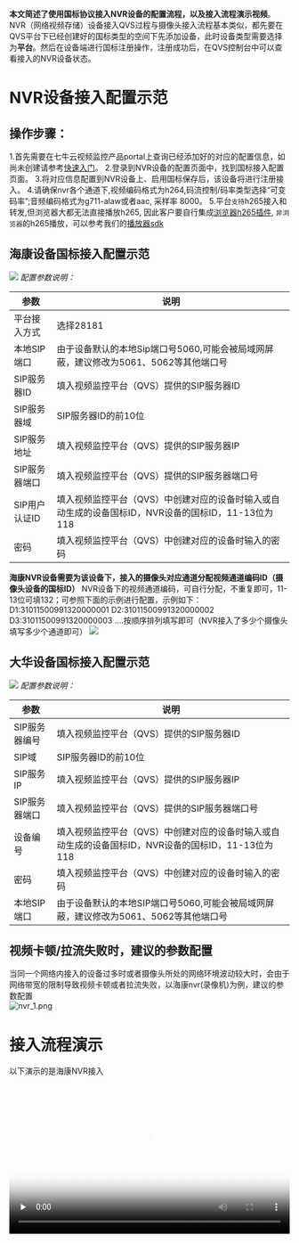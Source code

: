 **本文简述了使用国标协议接入NVR设备的配置流程，以及接入流程演示视频**。
NVR（网络视频存储）设备接入QVS过程与摄像头接入流程基本类似，都先要在QVS平台下已经创建好的国标类型的空间下先添加设备，此时设备类型需要选择为**平台**。然后在设备端进行国标注册操作，注册成功后，在QVS控制台中可以查看接入的NVR设备状态。
# **NVR设备接入配置示范**
## **操作步骤：**
1.首先需要在七牛云视频监控产品portal上查询已经添加好的对应的配置信息，如尚未创建请参考[快速入门](https://developer.qiniu.io/qvs/manual/6763/qvs-quick-start)。
2.登录到NVR设备的配置页面中，找到国标接入配置页面。
3.将对应信息配置到NVR设备上、启用国标保存后，该设备将进行注册接入。
4.请确保nvr各个通道下,视频编码格式为h264,码流控制/码率类型选择“可变码率”;音频编码格式为g711-alaw或者aac, 采样率 8000。
5.平台`支持`h265接入和转发,但浏览器大都无法直接播放h265, 因此客户要自行集成[浏览器h265插件](https://github.com/numberwolf/h265web.js), `非浏览器`的h265播放，可以参考我们的[播放器sdk](https://developer.qiniu.com/qvs/7924/play-the-sdk)
## **海康设备国标接入配置示范**
![](https://dn-odum9helk.qbox.me/FtHAVF3IcsxMox-1tDtx9d6yp49q)
*配置参数说明：*

|参数|说明|
|---|--|
|平台接入方式|选择28181
|本地SIP端口|由于设备默认的本地Sip端口号5060,可能会被局域网屏蔽，建议修改为5061、5062等其他端口号
|SIP服务器ID|填入视频监控平台（QVS）提供的SIP服务器ID
|SIP服务器域|SIP服务器ID的前10位
|SIP服务地址|填入视频监控平台（QVS）提供的SIP服务器IP
|SIP服务器端口|填入视频监控平台（QVS）提供的SIP服务器端口号
|SIP用户认证ID|填入视频监控平台（QVS）中创建对应的设备时输入或自动生成的设备国标ID，NVR设备的国标ID，11-13位为118
|密码|填入视频监控平台（QVS）中创建对应的设备时输入的密码

**海康NVR设备需要为该设备下，接入的摄像头对应通道分配视频通道编码ID（摄像头设备的国标ID）**
NVR设备下的视频通道编码，可自行分配，不重复即可，11-13位可填132；可参照下面的示例进行配置，示例如下：
D1:31011500991320000001
D2:31011500991320000002
D3:31011500991320000003
....按顺序排列填写即可（NVR接入了多少个摄像头填写多少个通道即可）
![](https://dn-odum9helk.qbox.me/Fl0tQq_4nwq6UqNW3attGYSxr3-t)


## **大华设备国标接入配置示范**
![](https://dn-odum9helk.qbox.me/FkllVbXux5M0LlZ92y6duf2Npv6_)
*配置参数说明：*

|参数|说明|
|---|--|
|SIP服务器编号|填入视频监控平台（QVS）提供的SIP服务器ID
|SIP域|SIP服务器ID的前10位
|SIP服务IP|填入视频监控平台（QVS）提供的SIP服务器IP
|SIP服务器端口|填入视频监控平台（QVS）提供的SIP服务器端口号
|设备编号|填入视频监控平台（QVS）中创建对应的设备时输入或自动生成的设备国标ID，NVR设备的国标ID，11-13位为118
|密码|填入视频监控平台（QVS）中创建对应的设备时输入的密码
|本地SIP端口|由于设备默认的本地SIP端口号5060,可能会被局域网屏蔽，建议修改为5061、5062等其他端口号

## **视频卡顿/拉流失败时，建议的参数配置**
当同一个网络内接入的设备过多时或者摄像头所处的网络环境波动较大时，会由于网络带宽的限制导致视频卡顿或者拉流失败，以海康nvr(录像机)为例，建议的参数配置
<br />
![nvr_1.png](https://dn-odum9helk.qbox.me/Fp0b-JRnEzcV0z_oEhVCSkYRjc8u)


# **接入流程演示**
以下演示的是海康NVR接入

<br>
<video id="video" controls="" preload="none" poster="https://dn-odum9helk.qbox.me/Fl4VrPs6534sJ669z2Up8ZVuDEZQ" style="width:100%;" >
      <source id="mp4" src="https://dn-odum9helk.qbox.me/locBHNecnAd7iACpjlkDgV7FTINR" type="video/mp4"></video>